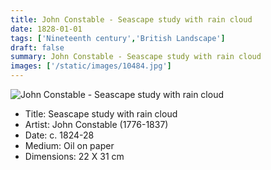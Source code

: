 ```yaml
---
title: John Constable - Seascape study with rain cloud
date: 1828-01-01
tags: ['Nineteenth century','British Landscape']
draft: false
summary: John Constable - Seascape study with rain cloud
images: ['/static/images/10484.jpg']
---
```


![John Constable - Seascape study with rain cloud](/static/images/10484.jpg)

* Title: Seascape study with rain cloud
* Artist: John Constable (1776-1837)
* Date: c. 1824-28
* Medium: Oil on paper
* Dimensions: 22 X 31 cm


